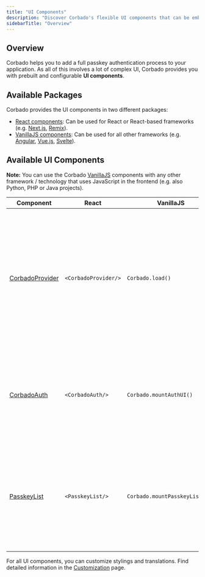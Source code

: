 ```yaml
---
title: "UI Components"
description: "Discover Corbado's flexible UI components that can be embedded with a few lines of code."
sidebarTitle: "Overview"
---
```


## Overview

Corbado helps you to add a full passkey authentication process to your application. As all of this involves a lot of complex UI, Corbado provides you with prebuilt and configurable **UI components**.

## Available Packages

Corbado provides the UI components in two different packages:

- [React components](/frontend-integration/react): Can be used for React or React-based frameworks (e.g. [Next.js](/fullstack-integration/next-js), [Remix](https://www.corbado.com/blog/remix-passkeys)).
- [VanillaJS components](/frontend-integration/vanilla-js): Can be used for all other frameworks (e.g. [Angular](/frontend-integration/angular), [Vue.js](/frontend-integration/vue-js), [Svelte](/fullstack-integration/svelte)).

## Available UI Components

**Note:** You can use the Corbado [VanillaJS](/frontend-integration/vanilla-js) components with any other framework / technology that uses JavaScript in the frontend (e.g. also Python, PHP or Java projects).


| Component                                         | React                    | VanillaJS                          | Description                                                                                                                                                                                                                                                 |
|---------------------------------------------------|--------------------------|------------------------------------|-------------------------------------------------------------------------------------------------------------------------------------------------------------------------------------------------------------------------------------------------------------|
| [CorbadoProvider](/ui-components/corbadoprovider) | ```<CorbadoProvider/>``` | ```Corbado.load()```               | **Required** when adding UI components to an application. <br/>Applies global project configuration (e.g., projectID, themes, etc.) to all Corbado components. Before using any of the following components, ensure the CorbadoProvider is properly set up. |
| [CorbadoAuth](/ui-components/corbadoauth)         | ```<CorbadoAuth/>```     | ```Corbado.mountAuthUI()```        | This component serves as a comprehensive solution for user authentication, combining both account creation and login functionalities into a single, streamlined interface.                                                                                  |
| [PasskeyList](/ui-components/corbadoauth)         | ```<PasskeyList/>```     | ```Corbado.mountPasskeyListUI()``` | Component displays and manages all created passkeys. Users can view, create, and delete passkeys directly from this interface, enhancing device and account security management.                                                                            |

For all UI components, you can customize stylings and translations. Find detailed information in the [Customization](/ui-components/configuration) page.